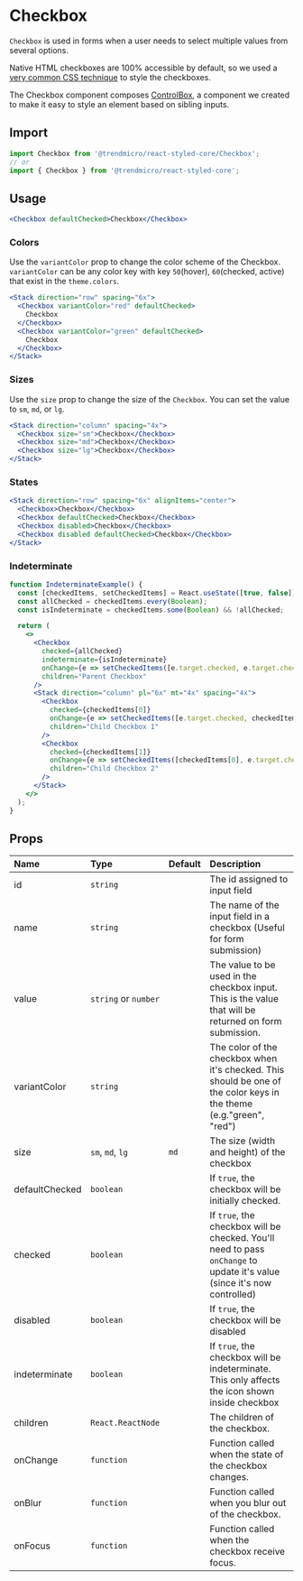 # Checkbox

`Checkbox` is used in forms when a user needs to select multiple values from several options.

Native HTML checkboxes are 100% accessible by default, so we used a [very common CSS technique](https://dev.to/lkopacz/create-custom-keyboard-accessible-checkboxes-2036) to style the checkboxes.

The Checkbox component composes [ControlBox](./controlbox), a component we created to make it easy to style an element based on sibling inputs.


## Import

```js
import Checkbox from '@trendmicro/react-styled-core/Checkbox';
// or
import { Checkbox } from '@trendmicro/react-styled-core';
```

## Usage

```jsx
<Checkbox defaultChecked>Checkbox</Checkbox>
```

### Colors

Use the `variantColor` prop to change the color scheme of the Checkbox. `variantColor` can be any color key with key `50`(hover), `60`(checked, active) that exist in the `theme.colors`.

```jsx
<Stack direction="row" spacing="6x">
  <Checkbox variantColor="red" defaultChecked>
    Checkbox
  </Checkbox>
  <Checkbox variantColor="green" defaultChecked>
    Checkbox
  </Checkbox>
</Stack>
```

### Sizes

Use the `size` prop to change the size of the `Checkbox`. You can set the value to `sm`, `md`, or `lg`.

```jsx
<Stack direction="column" spacing="4x">
  <Checkbox size="sm">Checkbox</Checkbox>
  <Checkbox size="md">Checkbox</Checkbox>
  <Checkbox size="lg">Checkbox</Checkbox>
</Stack>
```

### States

```jsx
<Stack direction="row" spacing="6x" alignItems="center">
  <Checkbox>Checkbox</Checkbox>
  <Checkbox defaultChecked>Checkbox</Checkbox>
  <Checkbox disabled>Checkbox</Checkbox>
  <Checkbox disabled defaultChecked>Checkbox</Checkbox>
</Stack>
```

### Indeterminate

```jsx
function IndeterminateExample() {
  const [checkedItems, setCheckedItems] = React.useState([true, false]);
  const allChecked = checkedItems.every(Boolean);
  const isIndeterminate = checkedItems.some(Boolean) && !allChecked;

  return (
    <>
      <Checkbox
        checked={allChecked}
        indeterminate={isIndeterminate}
        onChange={e => setCheckedItems([e.target.checked, e.target.checked])}
        children="Parent Checkbox"
      />
      <Stack direction="column" pl="6x" mt="4x" spacing="4x">
        <Checkbox
          checked={checkedItems[0]}
          onChange={e => setCheckedItems([e.target.checked, checkedItems[1]])}
          children="Child Checkbox 1"
        />
        <Checkbox
          checked={checkedItems[1]}
          onChange={e => setCheckedItems([checkedItems[0], e.target.checked])}
          children="Child Checkbox 2"
        />
      </Stack>
    </>
  );
}
```

## Props

| Name | Type | Default | Description |
| :--- | :--- | :------ | :---------- |
| id | `string` | | The id assigned to input field |
| name | `string` | | The name of the input field in a checkbox (Useful for form submission) |
| value | `string` or `number` | | The value to be used in the checkbox input. This is the value that will be returned on form submission. |
| variantColor | `string` | | The color of the checkbox when it's checked. This should be one of the color keys in the theme (e.g."green", "red") |
| size | `sm`, `md`, `lg` | `md` | The size (width and height) of the checkbox |
| defaultChecked | `boolean` | | If `true`, the checkbox will be initially checked. |
| checked | `boolean` | | If `true`, the checkbox will be checked. You'll need to pass `onChange` to update it's value (since it's now controlled) |
| disabled | `boolean` | | If `true`, the checkbox will be disabled |
| indeterminate | `boolean` | | If `true`, the checkbox will be indeterminate. This only affects the icon shown inside checkbox |
| children | `React.ReactNode` | | The children of the checkbox. |
| onChange | `function` | | Function called when the state of the checkbox changes. |
| onBlur | `function` | | Function called when you blur out of the checkbox. |
| onFocus | `function` | | Function called when the checkbox receive focus. |
